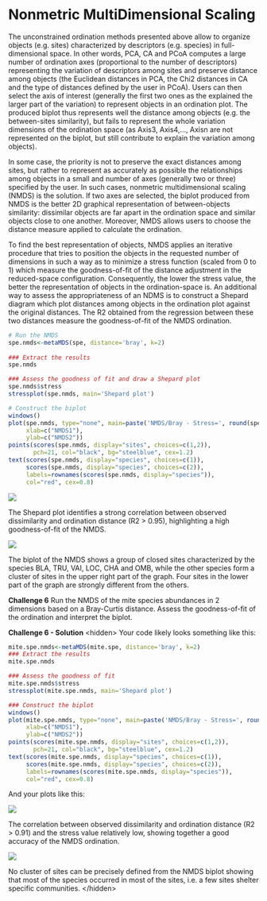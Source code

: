 # Nonmetric MultiDimensional Scaling

The unconstrained ordination methods presented above allow to organize
objects (e.g. sites) characterized by descriptors (e.g. species) in
full-dimensional space. In other words, PCA, CA and PCoA computes a
large number of ordination axes (proportional to the number of
descriptors) representing the variation of descriptors among sites and
preserve distance among objects (the Euclidean distances in PCA, the
Chi2 distances in CA and the type of distances defined by the user in
PCoA). Users can then select the axis of interest (generally the first
two ones as the explained the larger part of the variation) to represent
objects in an ordination plot. The produced biplot thus represents well
the distance among objects (e.g. the between-sites similarity), but
fails to represent the whole variation dimensions of the ordination
space (as Axis3, Axis4,..., Axisn are not represented on the biplot, but
still contribute to explain the variation among objects).

In some case, the priority is not to preserve the exact distances among
sites, but rather to represent as accurately as possible the
relationships among objects in a small and number of axes (generally two
or three) specified by the user. In such cases, nonmetric
multidimensional scaling (NMDS) is the solution. If two axes are
selected, the biplot produced from NMDS is the better 2D graphical
representation of between-objects similarity: dissimilar objects are far
apart in the ordination space and similar objects close to one another.
Moreover, NMDS allows users to choose the distance measure applied to
calculate the ordination.

To find the best representation of objects, NMDS applies an iterative
procedure that tries to position the objects in the requested number of
dimensions in such a way as to minimize a stress function (scaled from 0
to 1) which measure the goodness-of-fit of the distance adjustment in
the reduced-space configuration. Consequently, the lower the stress
value, the better the representation of objects in the ordination-space
is. An additional way to assess the appropriateness of an NDMS is to
construct a Shepard diagram which plot distances among objects in the
ordination plot against the original distances. The R2 obtained from the
regression between these two distances measure the goodness-of-fit of
the NMDS ordination.

```r
# Run the NMDS
spe.nmds<-metaMDS(spe, distance='bray', k=2)
 
### Extract the results
spe.nmds

### Assess the goodness of fit and draw a Shepard plot
spe.nmds$stress
stressplot(spe.nmds, main='Shepard plot')

# Construct the biplot
windows()
plot(spe.nmds, type="none", main=paste('NMDS/Bray - Stress=', round(spe.nmds$stress, 3)),
     xlab=c("NMDS1"),
     ylab=c("NMDS2"))
points(scores(spe.nmds, display="sites", choices=c(1,2)),
       pch=21, col="black", bg="steelblue", cex=1.2)
text(scores(spe.nmds, display="species", choices=c(1)),
     scores(spe.nmds, display="species", choices=c(2)),
     labels=rownames(scores(spe.nmds, display="species")),
     col="red", cex=0.8)
```

![](/shepard_plot.png){.align-center}

The Shepard plot identifies a strong correlation between observed
dissimilarity and ordination distance (R2 \> 0.95), highlighting a high
goodness-of-fit of the NMDS.

![](/nmds_biplot.png){.align-center}

The biplot of the NMDS shows a group of closed sites characterized by
the species BLA, TRU, VAI, LOC, CHA and OMB, while the other species
form a cluster of sites in the upper right part of the graph. Four sites
in the lower part of the graph are strongly different from the others.

**Challenge 6** Run the NMDS of the mite species abundances in 2
dimensions based on a Bray-Curtis distance. Assess the goodness-of-fit
of the ordination and interpret the biplot.

**Challenge 6 - Solution** \<hidden\> Your code likely looks something
like this:

```r
mite.spe.nmds<-metaMDS(mite.spe, distance='bray', k=2)
### Extract the results
mite.spe.nmds

### Assess the goodness of fit
mite.spe.nmds$stress
stressplot(mite.spe.nmds, main='Shepard plot')

### Construct the biplot
windows()
plot(mite.spe.nmds, type="none", main=paste('NMDS/Bray - Stress=', round(mite.spe.nmds$stress, 3)),
     xlab=c("NMDS1"),
     ylab=c("NMDS2"))
points(scores(mite.spe.nmds, display="sites", choices=c(1,2)),
       pch=21, col="black", bg="steelblue", cex=1.2)
text(scores(mite.spe.nmds, display="species", choices=c(1)),
     scores(mite.spe.nmds, display="species", choices=c(2)),
     labels=rownames(scores(mite.spe.nmds, display="species")),
     col="red", cex=0.8)
```

And your plots like this:

![](/nmds_mite_shepard.png){.align-center}

The correlation between observed dissimilarity and ordination distance
(R2 \> 0.91) and the stress value relatively low, showing together a
good accuracy of the NMDS ordination.

![](/nmds_mite_biplot.png){.align-center}

No cluster of sites can be precisely defined from the NMDS biplot
showing that most of the species occurred in most of the sites, i.e. a
few sites shelter specific communities. \</hidden\>
